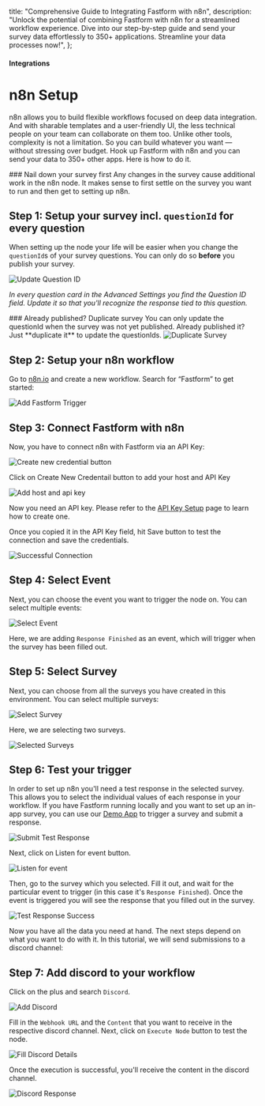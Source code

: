 

  title: "Comprehensive Guide to Integrating Fastform with n8n",
  description: "Unlock the potential of combining Fastform with n8n for a streamlined workflow experience. Dive into our step-by-step guide and send your survey data effortlessly to 350+ applications. Streamline your data processes now!",
};

#### Integrations

# n8n Setup

n8n allows you to build flexible workflows focused on deep data integration. And with sharable templates and a user-friendly UI, the less technical people on your team can collaborate on them too. Unlike other tools, complexity is not a limitation. So you can build whatever you want — without stressing over budget. Hook up Fastform with n8n and you can send your data to 350+ other apps. Here is how to do it.

<Note>
  ### Nail down your survey first
  Any changes in the survey cause additional work in the n8n node. It makes sense to first settle on the survey
  you want to run and then get to setting up n8n.
</Note>

## Step 1: Setup your survey incl. `questionId` for every question

When setting up the node your life will be easier when you change the `questionId`s of your survey questions. You can only do so **before** you publish your survey.

<Image src={UpdateQuestionId} alt="Update Question ID" quality="100" className="rounded-lg max-w-full sm:max-w-3xl" />

_In every question card in the Advanced Settings you find the Question ID field. Update it so that you'll recognize the response tied to this question._

<Note>
  ### Already published? Duplicate survey
  You can only update the questionId when the survey was not yet published. Already published it? Just **duplicate
  it** to update the questionIds.
  <Image
    src={DuplicateSurvey}
    alt="Duplicate Survey"
    quality="100"
    className="rounded-lg max-w-full sm:max-w-3xl"
  />
</Note>

## Step 2: Setup your n8n workflow

Go to [n8n.io](https://n8n.io) and create a new workflow. Search for “Fastform” to get started:

<Image src={AddFormbricksTrigger} alt="Add Fastform Trigger" quality="100" className="rounded-lg max-w-full sm:max-w-3xl" />

## Step 3: Connect Fastform with n8n

Now, you have to connect n8n with Fastform via an API Key:

<Image src={CreateNewCredentialBtn} alt="Create new credential button" quality="100" className="rounded-lg max-w-full sm:max-w-3xl" />

Click on Create New Credentail button to add your host and API Key

<Image src={AddApiKey} alt="Add host and api key" quality="100" className="rounded-lg max-w-full sm:max-w-3xl" />

Now you need an API key. Please refer to the [API Key Setup](/docs/api/management/api-key-setup) page to learn how to create one.

Once you copied it in the API Key field, hit Save button to test the connection and save the credentials.

<Image src={SuccessConnection} alt="Successful Connection" quality="100" className="rounded-lg max-w-full sm:max-w-3xl" />

## Step 4: Select Event

Next, you can choose the event you want to trigger the node on. You can select multiple events:

<Image src={SelectEvent} alt="Select Event" quality="100" className="rounded-lg max-w-full sm:max-w-3xl" />

Here, we are adding `Response Finished` as an event, which will trigger when the survey has been filled out.

## Step 5: Select Survey

Next, you can choose from all the surveys you have created in this environment. You can select multiple surveys:

<Image src={SelectSurvey} alt="Select Survey" quality="100" className="rounded-lg max-w-full sm:max-w-3xl" />

Here, we are selecting two surveys.

<Image src={SelectedSurveys} alt="Selected Surveys" quality="100" className="rounded-lg max-w-full sm:max-w-3xl" />

## Step 6: Test your trigger

In order to set up n8n you'll need a test response in the selected survey. This allows you to select the individual values of each response in your workflow. If you have Fastform running locally and you want to set up an in-app survey, you can use our [Demo App](/docs/contributing/demo) to trigger a survey and submit a response.

<Image src={SubmitTestResponse} alt="Submit Test Response" quality="100" className="rounded-lg max-w-full sm:max-w-3xl" />

Next, click on Listen for event button.

<Image src={ListenForEvent} alt="Listen for event" quality="100" className="rounded-lg max-w-full sm:max-w-3xl" />

Then, go to the survey which you selected. Fill it out, and wait for the particular event to trigger (in this case it's `Response Finished`). Once the event is triggered you will see the response that you filled out in the survey.

<Image src={TestResponseSuccess} alt="Test Response Success" quality="100" className="rounded-lg max-w-full sm:max-w-3xl" />

Now you have all the data you need at hand. The next steps depend on what you want to do with it. In this tutorial, we will send submissions to a discord channel:

## Step 7: Add discord to your workflow

Click on the plus and search `Discord`.

<Image src={AddDiscord} alt="Add Discord" quality="100" className="rounded-lg max-w-full sm:max-w-3xl" />

Fill in the `Webhook URL` and the `Content` that you want to receive in the respective discord channel. Next, click on `Execute Node` button to test the node.

<Image src={FillDiscordDetails} alt="Fill Discord Details" quality="100" className="rounded-lg max-w-full sm:max-w-3xl" />

Once the execution is successful, you'll receive the content in the discord channel.

<Image src={DiscordResponse} alt="Discord Response" quality="100" className="rounded-lg max-w-full sm:max-w-3xl" />
